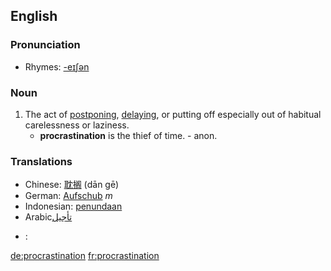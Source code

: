 ==English==

===Pronunciation===
*Rhymes: [[Rhymes:English:-eɪʃǝn|-eɪʃǝn]]

===Noun===
{{en-noun|-}}

# The act of [[postpone|postponing]], [[delay|delaying]], or putting off especially out of habitual carelessness or laziness.
#* '''procrastination''' is the thief of time. - anon.
{{wikipedia}}
===Translations===
*Chinese: [[耽搁]] (dān gē)
*German: [[Aufschub]] ''m''
*Indonesian: [[tunda|penundaan]]
*Arabic[[تأجيل]]
*{{es}}: {{trad|es|procastinación}}

[[de:procrastination]]
[[fr:procrastination]]